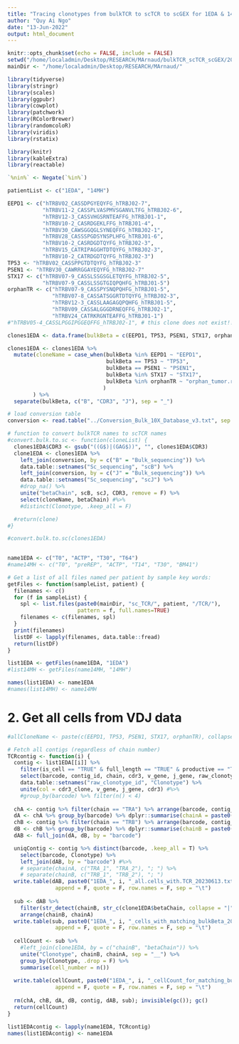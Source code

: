 ```yaml
---
title: "Tracing clonotypes from bulkTCR to scTCR to scGEX for 1EDA & 14MH - 20230613"
author: "Quy Ai Ngo"
date: "13-Jun-2022"
output: html_document
---
```


```r
knitr::opts_chunk$set(echo = FALSE, include = FALSE)
setwd("/home/localadmin/Desktop/RESEARCH/MArnaud/bulkTCR_scTCR_scGEX/20230613/")
mainDir <- "/home/localadmin/Desktop/RESEARCH/MArnaud/"
```


```r

library(tidyverse)
library(stringr)
library(scales)
library(ggpubr)
library(cowplot)
library(patchwork)
library(RColorBrewer)
library(randomcoloR)
library(viridis)
library(rstatix)

library(knitr)
library(kableExtra)
library(reactable)

`%nin%` <- Negate(`%in%`)

```


```r
patientList <- c("1EDA", "14MH")
```

```r

EEPD1 <- c("hTRBV02_CASSDPGYEQYFG_hTRBJ02-7",
           "hTRBV11-2_CASSPLVASPMVSGANVLTFG_hTRBJ02-6",
           "hTRBV12-3_CASSVHGSRNTEAFFG_hTRBJ01-1",
           "hTRBV10-2_CASRDGEKLFFG_hTRBJ01-4",
           "hTRBV30_CAWSGGQGLSYNEQFFG_hTRBJ02-1",
           "hTRBV28_CASSSPGDSYNSPLHFG_hTRBJ01-6",
           "hTRBV10-2_CASRDGDTQYFG_hTRBJ02-3",
           "hTRBV15_CATRIPAGGHTDTQYFG_hTRBJ02-3",
           "hTRBV10-2_CATRDGDTQYFG_hTRBJ02-3")
TP53 <- "hTRBV02_CASSPPGTDTQYFG_hTRBJ02-3"
PSEN1 <- "hTRBV30_CAWRRGGAYEQYFG_hTRBJ02-7"
STX17 <- c("hTRBV07-9_CASSLSSGSGLETQYFG_hTRBJ02-5",
           "hTRBV07-9_CASSLSSGTGIQPQHFG_hTRBJ01-5")
orphanTR <- c("hTRBV07-9_CASSPYSNQPQHFG_hTRBJ01-5",
              "hTRBV07-8_CASSATSGGRTDTQYFG_hTRBJ02-3",
              "hTRBV12-3_CASSLAAGAGQPQHFG_hTRBJ01-5",
              "hTRBV09_CASSALGGGDRNEQFFG_hTRBJ02-1",
              "hTRBV24_CATRKRGNTEAFFG_hTRBJ01-1")
#"hTRBV05-4_CASSLPGGIPGGEQFFG_hTRBJ02-1", # this clone does not exist!!!!

clones1EDA <- data.frame(bulkBeta = c(EEPD1, TP53, PSEN1, STX17, orphanTR))

clones1EDA <- clones1EDA %>%
  mutate(cloneName = case_when(bulkBeta %in% EEPD1 ~ "EEPD1",
                               bulkBeta == TP53 ~ "TP53",
                               bulkBeta == PSEN1 ~ "PSEN1",
                               bulkBeta %in% STX17 ~ "STX17",
                               bulkBeta %in% orphanTR ~ "orphan_tumor.reactive"
                              )
        ) %>% 
  separate(bulkBeta, c("B", "CDR3", "J"), sep = "_")

```


```r

# load conversion table
conversion <- read.table("../Conversion_Bulk_10X_Database_v3.txt", sep = "\t", header = T)

# function to convert bulkTCR names to scTCR names
#convert.bulk.to.sc <- function(cloneList) {
  clones1EDA$CDR3 <- gsub("((G$)|(GAG$))", "", clones1EDA$CDR3)
  clone1EDA <- clones1EDA %>%
    left_join(conversion, by = c("B" = "Bulk_sequencing")) %>% 
    data.table::setnames("Sc_sequencing", "scB") %>% 
    left_join(conversion, by = c("J" = "Bulk_sequencing")) %>% 
    data.table::setnames("Sc_sequencing", "scJ") %>% 
    #drop_na() %>% 
    unite("betaChain", scB, scJ, CDR3, remove = F) %>%
    select(cloneName, betaChain) #%>%
    #distinct(Clonotype, .keep_all = F)

  #return(clone)
#}

#convert.bulk.to.sc(clones1EDA)
  
```


```r

name1EDA <- c("T0", "ACTP", "T30", "T64")
#name14MH <- c("T0", "preREP", "ACTP", "T14", "T30", "BM41")

# Get a list of all files named per patient by sample key words:
getFiles <- function(sampleList, patient) {
  filenames <- c()
  for (f in sampleList) {
    spl <- list.files(paste0(mainDir, "sc_TCR/", patient, "/TCR/"),
                      pattern = f, full.names=TRUE)
    filenames <- c(filenames, spl)
  }
  print(filenames)
  listDF <- lapply(filenames, data.table::fread)
  return(listDF)
}

list1EDA <- getFiles(name1EDA, "1EDA")
#list14MH <- getFiles(name14MH, "14MH")

names(list1EDA) <- name1EDA
#names(list14MH) <- name14MH

```

# 2. Get all cells from VDJ data
``` r

#allCloneName <- paste(c(EEPD1, TP53, PSEN1, STX17, orphanTR), collapse = "|")

# Fetch all contigs (regardless of chain number)
TCRcontig <- function(i) {
  contig <- list1EDA[[i]] %>% 
    filter(is_cell == "TRUE" & full_length == "TRUE" & productive == "TRUE") %>% 
    select(barcode, contig_id, chain, cdr3, v_gene, j_gene, raw_clonotype_id) %>% 
    data.table::setnames("raw_clonotype_id", "Clonotype") %>%
    unite(col = cdr3_clone, v_gene, j_gene, cdr3) #%>% 
    #group_by(barcode) %>% filter(n() < 4)
    
  chA <- contig %>% filter(chain == "TRA") %>% arrange(barcode, contig_id) 
  dA <- chA %>% group_by(barcode) %>% dplyr::summarise(chainA = paste0(cdr3_clone, collapse = "; "))
  chB <- contig %>% filter(chain == "TRB") %>% arrange(barcode, contig_id) 
  dB <- chB %>% group_by(barcode) %>% dplyr::summarise(chainB = paste0(cdr3_clone, collapse = "; "))
  dAB <- full_join(dA, dB, by = "barcode")

  uniqContig <- contig %>% distinct(barcode, .keep_all = T) %>%
    select(barcode, Clonotype) %>%
    left_join(dAB, by = "barcode") #%>%
    # separate(chainA, c("TRA_1", "TRA_2"), "; ") %>% 
    # separate(chainB, c("TRB_1", "TRB_2"), "; ") 
  write.table(dAB, paste0("1EDA_", i, "_all.cells_with.TCR_20230613.txt"),
               append = F, quote = F, row.names = F, sep = "\t")
  
  sub <- dAB %>% 
    filter(str_detect(chainB, str_c(clone1EDA$betaChain, collapse = "|"))) %>% 
    arrange(chainB, chainA)
  write.table(sub, paste0("1EDA_", i, "_cells_with_matching_bulkBeta_20230613.txt"),
               append = F, quote = F, row.names = F, sep = "\t")
  
  cellCount <- sub %>%
    #left_join(clone1EDA, by = c("chainB", "betaChain")) %>% 
    unite("Clonotype", chainB, chainA, sep = "__") %>% 
    group_by(Clonotype, .drop = F) %>% 
    summarise(cell_number = n())
    
  write.table(cellCount, paste0("1EDA_", i, "_cellCount_for_matching_bulkBeta_20230613.txt"),
               append = F, quote = F, row.names = F, sep = "\t")
  
  rm(chA, chB, dA, dB, contig, dAB, sub); invisible(gc()); gc()
  return(cellCount)
}

list1EDAcontig <- lapply(name1EDA, TCRcontig)
names(list1EDAcontig) <- name1EDA

```


